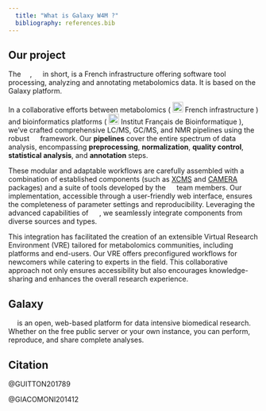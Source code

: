 ---
  title: "What is Galaxy W4M ?"
  bibliography: references.bib
---

## Our project 

The
![](/images/Workflow4Metabolomic_icon.svg){height=1em}, ![](/images/W4M_icon.svg){height=1em} in short, is a French infrastructure offering software tool processing, analyzing and annotating metabolomics data. It is based on the Galaxy platform.

In a collaborative efforts between metabolomics (
[![](https://www.metabohub.fr/media/752){height=1.5em}](https://www.metabohub.fr/) French infrastructure
) and bioinformatics platforms (
[![](https://www.france-bioinformatique.fr/wp-content/uploads/logo-ifb-couleur.svg){height=1.5em}](https://www.france-bioinformatique.fr/) Institut Français de Bioinformatique
), we've crafted comprehensive LC/MS, GC/MS, and NMR pipelines using the robust
[![](https://galaxyproject.org/images/galaxy-logos/galaxy_logo_25percent.png){height=1em}](https://galaxyproject.org/)
framework.
Our **pipelines** cover the entire spectrum of data analysis, encompassing **preprocessing**, **normalization**, **quality control**, **statistical analysis**, and **annotation** steps.

These modular and adaptable workflows are carefully assembled with a combination of established components (such as
[XCMS](https://github.com/sneumann/xcms)
and
[CAMERA](https://github.com/sneumann/CAMERA)
packages) and a suite of tools developed by the ![](/images/W4M_icon.svg){height=1em} team members. Our implementation, accessible through a user-friendly web interface, ensures the completeness of parameter settings and reproducibility. Leveraging the advanced capabilities of 
[![](https://galaxyproject.org/images/galaxy-logos/galaxy_logo_25percent.png){height=1em}](https://galaxyproject.org/)
, we seamlessly integrate components from diverse sources and types.

This integration has facilitated the creation of an extensible Virtual Research Environment (VRE) tailored for metabolomics communities, including platforms and end-users. Our VRE offers preconfigured workflows for newcomers while catering to experts in the field. This collaborative approach not only ensures accessibility but also encourages knowledge-sharing and enhances the overall research experience.


## Galaxy

[![](https://galaxyproject.org/images/galaxy-logos/galaxy_logo_25percent.png){height=1em}](https://galaxyproject.org/) is an open, web-based platform for data intensive biomedical research. Whether on the free public server or your own instance, you can perform, reproduce, and share complete analyses.


## Citation

@GUITTON201789

@GIACOMONI201412


